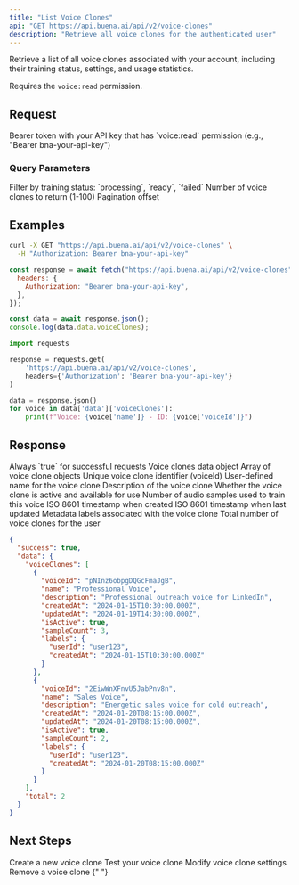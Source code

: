 ```yaml
---
title: "List Voice Clones"
api: "GET https://api.buena.ai/api/v2/voice-clones"
description: "Retrieve all voice clones for the authenticated user"
---
```


Retrieve a list of all voice clones associated with your account, including their training status, settings, and usage statistics.

<Note>Requires the `voice:read` permission.</Note>

## Request

<ParamField header="Authorization" type="string" required>
  Bearer token with your API key that has `voice:read` permission (e.g., "Bearer
  bna-your-api-key")
</ParamField>

### Query Parameters

<ParamField query="status" type="string">
  Filter by training status: `processing`, `ready`, `failed`
</ParamField>

<ParamField query="limit" type="number" default="50">
  Number of voice clones to return (1-100)
</ParamField>

<ParamField query="offset" type="number" default="0">
  Pagination offset
</ParamField>

## Examples

<CodeGroup>

```bash cURL
curl -X GET "https://api.buena.ai/api/v2/voice-clones" \
  -H "Authorization: Bearer bna-your-api-key"
```

```javascript JavaScript
const response = await fetch("https://api.buena.ai/api/v2/voice-clones", {
  headers: {
    Authorization: "Bearer bna-your-api-key",
  },
});

const data = await response.json();
console.log(data.data.voiceClones);
```

```python Python
import requests

response = requests.get(
    'https://api.buena.ai/api/v2/voice-clones',
    headers={'Authorization': 'Bearer bna-your-api-key'}
)

data = response.json()
for voice in data['data']['voiceClones']:
    print(f"Voice: {voice['name']} - ID: {voice['voiceId']}")
```

</CodeGroup>

## Response

<ResponseField name="success" type="boolean">
  Always `true` for successful requests
</ResponseField>

<ResponseField name="data" type="object">
  Voice clones data object
  <Expandable title="Voice Clones Data">
    <ResponseField name="voiceClones" type="array">
      Array of voice clone objects
      <Expandable title="Voice Clone Object">
        <ResponseField name="voiceId" type="string">
          Unique voice clone identifier (voiceId)
        </ResponseField>
        <ResponseField name="name" type="string">
          User-defined name for the voice clone
        </ResponseField>
        <ResponseField name="description" type="string">
          Description of the voice clone
        </ResponseField>
        <ResponseField name="isActive" type="boolean">
          Whether the voice clone is active and available for use
        </ResponseField>
        <ResponseField name="sampleCount" type="number">
          Number of audio samples used to train this voice
        </ResponseField>
        <ResponseField name="createdAt" type="string">
          ISO 8601 timestamp when created
        </ResponseField>
        <ResponseField name="updatedAt" type="string">
          ISO 8601 timestamp when last updated
        </ResponseField>
        <ResponseField name="labels" type="object">
          Metadata labels associated with the voice clone
        </ResponseField>
      </Expandable>
    </ResponseField>
    <ResponseField name="total" type="number">
      Total number of voice clones for the user
    </ResponseField>
  </Expandable>
</ResponseField>

<ResponseExample>

```json Response
{
  "success": true,
  "data": {
    "voiceClones": [
      {
        "voiceId": "pNInz6obpgDQGcFmaJgB",
        "name": "Professional Voice",
        "description": "Professional outreach voice for LinkedIn",
        "createdAt": "2024-01-15T10:30:00.000Z",
        "updatedAt": "2024-01-19T14:30:00.000Z",
        "isActive": true,
        "sampleCount": 3,
        "labels": {
          "userId": "user123",
          "createdAt": "2024-01-15T10:30:00.000Z"
        }
      },
      {
        "voiceId": "2EiwWnXFnvU5JabPnv8n",
        "name": "Sales Voice",
        "description": "Energetic sales voice for cold outreach",
        "createdAt": "2024-01-20T08:15:00.000Z",
        "updatedAt": "2024-01-20T08:15:00.000Z",
        "isActive": true,
        "sampleCount": 2,
        "labels": {
          "userId": "user123",
          "createdAt": "2024-01-20T08:15:00.000Z"
        }
      }
    ],
    "total": 2
  }
}
```

</ResponseExample>

## Next Steps

<CardGroup cols={2}>
  <Card
    title="Create Voice Clone"
    icon="plus"
    href="/api-reference/voice/create-clone"
  >
    Create a new voice clone
  </Card>
  <Card
    title="Generate Preview"
    icon="play"
    href="/api-reference/voice/generate-preview"
  >
    Test your voice clone
  </Card>
  <Card
    title="Update Settings"
    icon="edit"
    href="/api-reference/voice/update-clone"
  >
    Modify voice clone settings
  </Card>
  <Card
    title="Delete Voice Clone"
    icon="trash"
    href="/api-reference/voice/delete-clone"
  >
    Remove a voice clone
  </Card>
</CardGroup>{" "}
